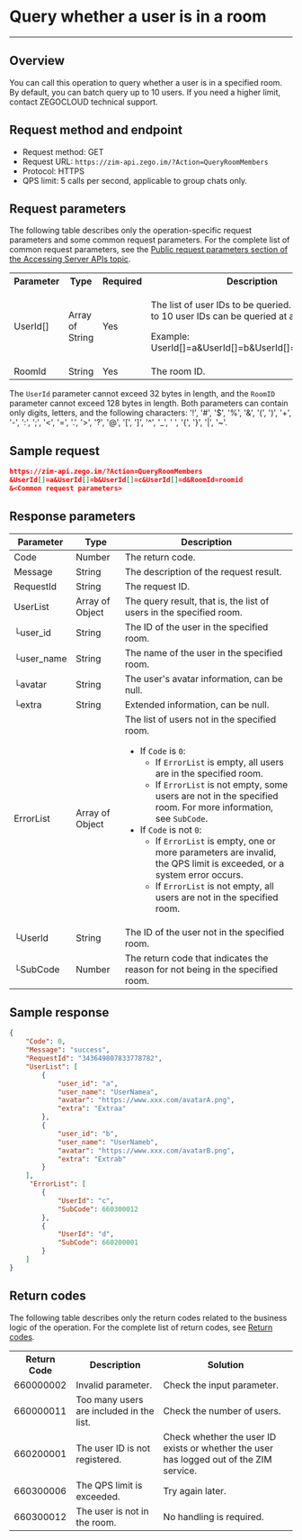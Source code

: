 # Query whether a user is in a room

- - -


## Overview

You can call this operation to query whether a user is in a specified room. By default, you can batch query up to 10 users. If you need a higher limit, contact ZEGOCLOUD technical support.

## Request method and endpoint

- Request method: GET
- Request URL: `https://zim-api.zego.im/?Action=QueryRoomMembers`
- Protocol: HTTPS
- QPS limit: 5 calls per second, applicable to group chats only.

## Request parameters

The following table describes only the operation-specific request parameters and some common request parameters. For the complete list of common request parameters, see the [Public request parameters section of the Accessing Server APIs topic](../Accessing%20Server%20APIs.mdx#public-parameters).

<table>

<tbody><tr>
<th>Parameter</th>
<th>Type</th>
<th>Required</th>
<th>Description</th>
</tr>
<tr>
<td>UserId[]</td>
<td>Array of String</td>
<td>Yes</td>
<td><p>The list of user IDs to be queried. By default, up to 10 user IDs can be queried at a time.</p><p>Example: UserId[]=a&amp;UserId[]=b&amp;UserId[]=c&amp;UserId[]=d</p></td>
</tr>
<tr>
<td>RoomId</td>
<td>String</td>
<td>Yes</td>
<td>The room ID.</td>
</tr>
</tbody></table>

<Note title="Note">

The `UserId` parameter cannot exceed 32 bytes in length, and the `RoomID` parameter cannot exceed 128 bytes in length. Both parameters can contain only digits, letters, and the following characters: '!', '#', '$', '%', '\&', '(', ')', '+', '-', ':', ';', '\<', '=', '.', '>', '?', '@', '\[', ']', '\^', '\_', ' ', '{', '}', '\|', '~'.

</Note>

## Sample request

```json
https://zim-api.zego.im/?Action=QueryRoomMembers
&UserId[]=a&UserId[]=b&UserId[]=c&UserId[]=d&RoomId=roomid
&<Common request parameters>
```

## Response parameters

| Parameter | Type | Description |
|-----------|------|-------------|
| Code | Number | The return code. |
| Message | String | The description of the request result. |
| RequestId | String | The request ID. |
| UserList | Array of Object | The query result, that is, the list of users in the specified room. |
| └user_id | String | The ID of the user in the specified room. |
| └user_name | String | The name of the user in the specified room. |
| └avatar | String | The user's avatar information, can be null. |
| └extra | String | Extended information, can be null. |
| ErrorList | Array of Object | The list of users not in the specified room. <ul><li>If `Code` is `0`: <ul><li>If `ErrorList` is empty, all users are in the specified room.</li><li>If `ErrorList` is not empty, some users are not in the specified room. For more information, see `SubCode`.</li></ul></li><li>If `Code` is not `0`: <ul><li>If `ErrorList` is empty, one or more parameters are invalid, the QPS limit is exceeded, or a system error occurs.</li><li>If `ErrorList` is not empty, all users are not in the specified room.</li></ul></li></ul> |
| └UserId | String | The ID of the user not in the specified room. |
| └SubCode | Number | The return code that indicates the reason for not being in the specified room. |

## Sample response

```json
{
    "Code": 0,
    "Message": "success",
    "RequestId": "343649807833778782",
    "UserList": [
        {
            "user_id": "a",
            "user_name": "UserNamea",
            "avatar": "https://www.xxx.com/avatarA.png",
            "extra": "Extraa"
        },
        {
            "user_id": "b",
            "user_name": "UserNameb",
            "avatar": "https://www.xxx.com/avatarB.png",
            "extra": "Extrab"
        }
    ],
     "ErrorList": [
        {
            "UserId": "c",
            "SubCode": 660300012
        },
        {
            "UserId": "d",
            "SubCode": 660200001
        }
    ]
}
```

## Return codes

The following table describes only the return codes related to the business logic of the operation. For the complete list of return codes, see [Return codes](../Return%20codes.mdx).

<table>

<tbody><tr>
<th>Return Code</th>
<th>Description</th>
<th>Solution</th>
</tr>
<tr>
<td>660000002</td>
<td>Invalid parameter.</td>
<td>Check the input parameter.</td>
</tr>
<tr>
<td>660000011</td>
<td>Too many users are included in the list.</td>
<td>Check the number of users.</td>
</tr>
<tr>
<td>660200001</td>
<td>The user ID is not registered.</td>
<td>Check whether the user ID exists or whether the user has logged out of the ZIM service.</td>
</tr>
<tr>
<td>660300006</td>
<td>The QPS limit is exceeded.</td>
<td>Try again later.</td>
</tr>
<tr>
<td>660300012</td>
<td>The user is not in the room.</td>
<td>No handling is required.</td>
</tr>
</tbody></table>
